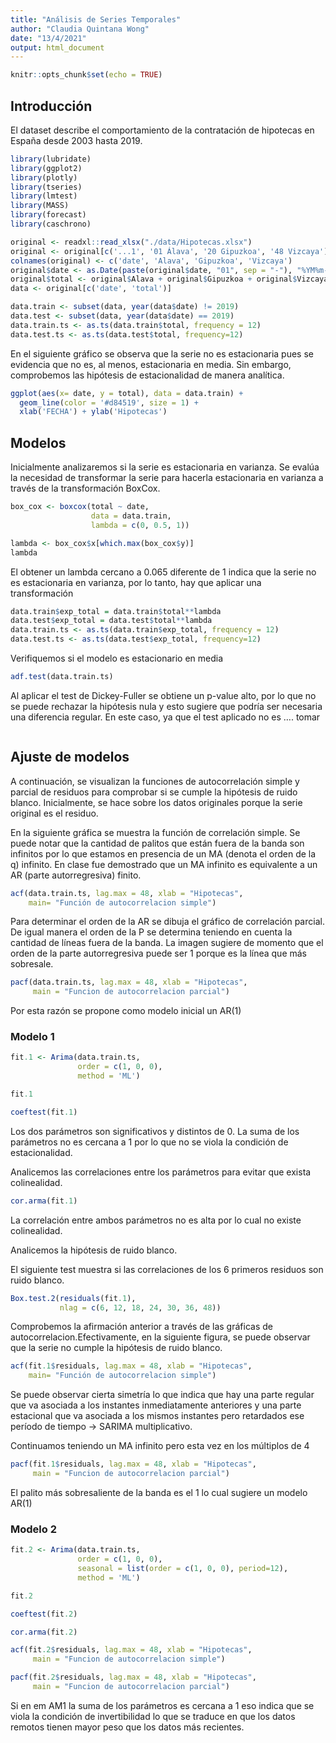```yaml
---
title: "Análisis de Series Temporales"
author: "Claudia Quintana Wong"
date: "13/4/2021"
output: html_document
---
```


```r
knitr::opts_chunk$set(echo = TRUE)
```

## Introducción

El dataset describe el comportamiento de la contratación de hipotecas en España desde 2003 hasta 2019.


```r
library(lubridate)
library(ggplot2)
library(plotly)
library(tseries)
library(lmtest)
library(MASS)
library(forecast)
library(caschrono)
```


```r
original <- readxl::read_xlsx("./data/Hipotecas.xlsx")
original <- original[c('...1', '01 Álava', '20 Gipuzkoa', '48 Vizcaya')]
colnames(original) <- c('date', 'Alava', 'Gipuzkoa', 'Vizcaya')
original$date <- as.Date(paste(original$date, "01", sep = "-"), "%YM%m-%d")
original$total <- original$Alava + original$Gipuzkoa + original$Vizcaya
data <- original[c('date', 'total')]
```


```r
data.train <- subset(data, year(data$date) != 2019)
data.test <- subset(data, year(data$date) == 2019)
data.train.ts <- as.ts(data.train$total, frequency = 12)
data.test.ts <- as.ts(data.test$total, frequency=12)
```

En el siguiente gráfico se observa que la serie no es estacionaria pues se evidencia que no es, al menos, estacionaria en media. Sin embargo, comprobemos las hipótesis de estacionalidad de manera analítica.


```r
ggplot(aes(x= date, y = total), data = data.train) +
  geom_line(color = '#d84519', size = 1) + 
  xlab('FECHA') + ylab('Hipotecas')

```

## Modelos

Inicialmente analizaremos si la serie es estacionaria en varianza. Se evalúa la necesidad de transformar la serie para hacerla estacionaria en varianza a través de la transformación BoxCox.

```r
box_cox <- boxcox(total ~ date,
                  data = data.train,
                  lambda = c(0, 0.5, 1))

```
```r
lambda <- box_cox$x[which.max(box_cox$y)]
lambda
```
El obtener un lambda cercano a 0.065 diferente de 1 indica que la serie no es estacionaria en varianza, por lo tanto, hay que aplicar una transformación   

```r

data.train$exp_total = data.train$total**lambda
data.test$exp_total = data.test$total**lambda
data.train.ts <- as.ts(data.train$exp_total, frequency = 12)
data.test.ts <- as.ts(data.test$exp_total, frequency=12)
```

Verifiquemos si el modelo es estacionario en media

```r
adf.test(data.train.ts)
```
Al aplicar el test de Dickey-Fuller se obtiene un p-value alto, por lo que no se puede rechazar la hipótesis nula y esto sugiere que podría ser necesaria una diferencia regular. En este caso, ya que el test aplicado no es .... tomar

```r

```

## Ajuste de modelos

A continuación, se visualizan la funciones de autocorrelación simple y parcial de residuos para comprobar si se cumple la hipótesis de ruido blanco. Inicialmente, se hace sobre los datos originales porque la serie original es el residuo.

En la siguiente gráfica se muestra la función de correlación simple. Se puede notar que la cantidad de palitos que están fuera de la banda son infinitos por lo que estamos en presencia de un MA (denota el orden de la q) infinito. En clase fue demostrado que un MA infinito es equivalente a un AR (parte autorregresiva) finito.

```r
acf(data.train.ts, lag.max = 48, xlab = "Hipotecas",
    main= "Función de autocorrelacion simple")
```

Para determinar el orden de la AR se dibuja el gráfico de correlación parcial. De igual manera el orden de la P se determina teniendo en cuenta la cantidad de líneas fuera de la banda. La imagen sugiere de momento que el orden de la parte autorregresiva puede ser 1 porque es la línea que más sobresale.

```r
pacf(data.train.ts, lag.max = 48, xlab = "Hipotecas",
     main = "Funcion de autocorrelacion parcial")

```

Por esta razón se propone como modelo inicial un AR(1)

### Modelo 1

```r

fit.1 <- Arima(data.train.ts,
               order = c(1, 0, 0),
               method = 'ML')

fit.1
```
```r
coeftest(fit.1)
```
Los dos parámetros son significativos y distintos de 0. La suma de los parámetros no es cercana a 1 por lo que no se viola la condición de estacionalidad.


Analicemos las correlaciones entre los parámetros para evitar que exista colinealidad.

```r
cor.arma(fit.1)
```
La correlación entre ambos parámetros no es alta por lo cual no existe colinealidad.

Analicemos la hipótesis de ruido blanco.

El siguiente test muestra si las correlaciones de los 6 primeros residuos son ruido blanco.

```r
Box.test.2(residuals(fit.1),
           nlag = c(6, 12, 18, 24, 30, 36, 48))
```
Comprobemos la afirmación anterior a través de las gráficas de autocorrelacion.Efectivamente, en la siguiente figura, se puede observar que la serie no cumple la hipótesis de ruido blanco.

```r
acf(fit.1$residuals, lag.max = 48, xlab = "Hipotecas",
    main= "Función de autocorrelacion simple")
```
Se puede observar cierta simetría lo que indica que hay una parte regular que va asociada a los instantes inmediatamente anteriores y una parte estacional que va asociada a los mismos instantes pero retardados ese período de tiempo -> SARIMA multiplicativo.

Continuamos teniendo un MA infinito pero esta vez en los múltiplos de 4

```r
pacf(fit.1$residuals, lag.max = 48, xlab = "Hipotecas",
     main = "Funcion de autocorrelacion parcial")
```
El palito más sobresaliente de la banda es el 1 lo cual sugiere un modelo AR(1)

### Modelo 2

```r
fit.2 <- Arima(data.train.ts,
               order = c(1, 0, 0),
               seasonal = list(order = c(1, 0, 0), period=12),
               method = 'ML')

fit.2

```
```r
coeftest(fit.2)
```

```r
cor.arma(fit.2)
```
```r
acf(fit.2$residuals, lag.max = 48, xlab = "Hipotecas",
     main = "Funcion de autocorrelacion simple")
```
```r
pacf(fit.2$residuals, lag.max = 48, xlab = "Hipotecas",
     main = "Funcion de autocorrelacion parcial")

```





Si en em AM1 la suma de los parámetros es cercana a 1 eso indica que se viola la condición de invertibilidad lo que se traduce en que los datos remotos tienen mayor peso que los datos más recientes.




